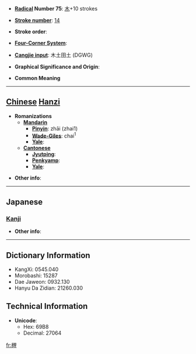 * '''[[Wiktionary:Chinese radical index| Radical]] Number 75''': [[Wiktionary:Chinese radical index 木|木]]+10 strokes

* '''[[Wiktionary:Chinese total strokes index|Stroke number]]''': [[Wiktionary:Chinese total strokes index 14|14]]

* '''Stroke order''': 

* '''[[Wiktionary:Chinese four corner index|Four-Corner System]]''': 

* '''[[Wiktionary:Chinese Cangjie index|Cangjie input]]''': 木土田土 (DGWG)

* '''Graphical Significance and Origin''': 

* '''Common Meaning'''

----

== [[Chinese]] [[Hanzi]] ==

* '''Romanizations'''
** '''[[Mandarin]]'''
*** '''[[Pinyin]]''': zhāi (zhai1)
*** '''[[Wade-Giles]]''': chai<sup>1</sup>
*** '''[[Yale]]''': 
** '''[[Cantonese]]'''
*** '''[[Jyutping]]''':
*** '''[[Penkyamp]]''': 
*** '''[[Yale]]''': 

* '''Other info''': 

----

==Japanese==
===[[Kanji]]===
{{kanji|on readings=[[たい]] (tai)|kun readings=[[かれきのね]] (karekinone), [[くい]] (kui)}}

* '''Other info''':  

----

== Dictionary Information ==

* KangXi: 0545.040
* Morobashi: 15287
* Dae Jaweon: 0932.130
* Hanyu Da Zidian: 21260.030

== Technical Information ==

* '''Unicode''':
** Hex: 69B8
** Decimal: 27064

[[fr:榸]]